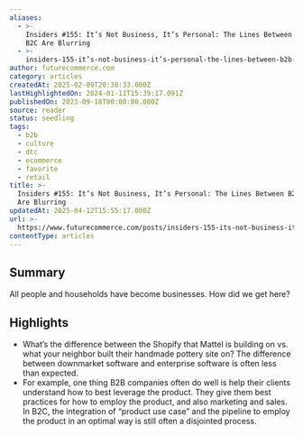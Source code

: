 ```yaml
---
aliases:
  - >-
    Insiders #155: It’s Not Business, It’s Personal: The Lines Between B2B and
    B2C Are Blurring
  - >-
    insiders-155-it’s-not-business-it’s-personal-the-lines-between-b2b-and-b2c-are-blurring
author: futurecommerce.com
category: articles
createdAt: 2025-02-09T20:38:33.000Z
lastHighlightedOn: 2024-01-11T15:39:17.091Z
publishedOn: 2023-09-18T00:00:00.000Z
source: reader
status: seedling
tags:
  - b2b
  - culture
  - dtc
  - ecommerce
  - favorite
  - retail
title: >-
  Insiders #155: It’s Not Business, It’s Personal: The Lines Between B2B and B2C
  Are Blurring
updatedAt: 2025-04-12T15:55:17.000Z
url: >-
  https://www.futurecommerce.com/posts/insiders-155-its-not-business-its-personal-the-lines-between-b2b-and-b2c-are-blurring
contentType: articles
---
```

## Summary

All people and households have become businesses. How did we get here?

## Highlights

- What’s the difference between the Shopify that Mattel is building on vs. what your neighbor built their handmade pottery site on? The difference between downmarket software and enterprise software is often less than expected.
- For example, one thing B2B companies often do well is help their clients understand how to best leverage the product. They give them best practices for how to employ the product, and also marketing and sales. In B2C, the integration of “product use case” and the pipeline to employ the product in an optimal way is still often a disjointed process.
